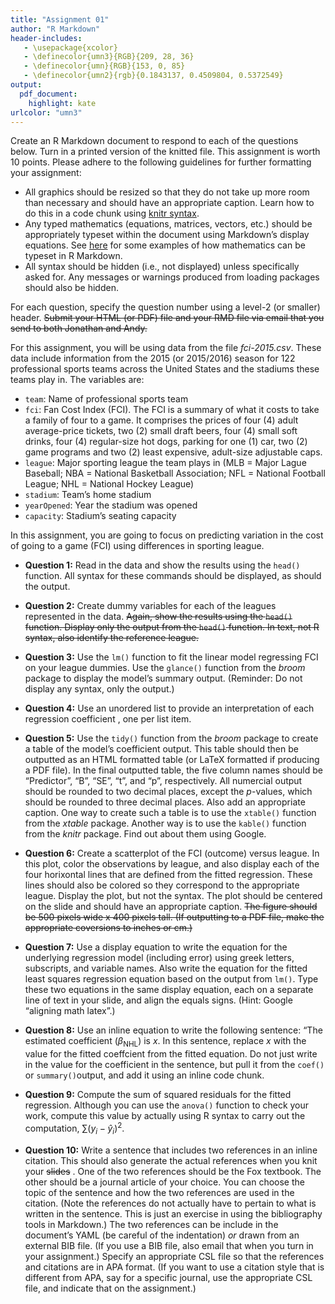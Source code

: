 ```yaml
---
title: "Assignment 01"
author: "R Markdown"
header-includes:
   - \usepackage{xcolor}
   - \definecolor{umn3}{RGB}{209, 28, 36}
   - \definecolor{umn}{RGB}{153, 0, 85}
   - \definecolor{umn2}{rgb}{0.1843137, 0.4509804, 0.5372549}
output: 
  pdf_document:
    highlight: kate
urlcolor: "umn3"
---
```


Create an R Markdown document to respond to each of the questions below. Turn in a printed version of the knitted file. This assignment is worth 10 points. Please adhere to the following guidelines for further formatting your assignment:

- All graphics should be resized so that they do not take up more room than necessary and should have an appropriate caption. Learn how to do this in a code chunk using [knitr syntax](http://yihui.name/knitr/).
- Any typed mathematics (equations, matrices, vectors, etc.) should be appropriately typeset within the document using Markdown's display equations. See [here](http://www.calvin.edu/~rpruim/courses/m343/F12/RStudio/LatexExamples.html) for some examples of how mathematics can be typeset in R Markdown.
- All syntax should be hidden (i.e., not displayed) unless specifically asked for. Any messages or warnings produced from loading packages should also be hidden.

For each question, specify the question number using a level-2 (or smaller) header. ~~Submit your HTML (or PDF) file and your RMD file via email that you send to both Jonathan and Andy.~~ \textcolor{umn2}{Submit a printed version of your output in class the day it is due.}

\rule{0.5\linewidth}{\linethickness}

For this assignment, you will be using data from the file *fci-2015.csv*. These data include information from the 2015 (or 2015/2016) season for 122 professional sports teams across the United States and the stadiums these teams play in. The variables are:

- `team`: Name of professional sports team
- `fci`: Fan Cost Index (FCI). The FCI is a summary of what it costs to take a family of four to a game. It comprises the prices of four (4) adult average-price tickets, two (2) small draft beers, four (4) small soft drinks, four (4) regular-size hot dogs, parking for one (1) car, two (2) game programs and two (2) least expensive, adult-size adjustable caps.
- `league`: Major sporting league the team plays in (MLB = Major Lague Baseball; NBA = National Basketball Association; NFL = National Football League; NHL = National Hockey League)
- `stadium`: Team’s home stadium
- `yearOpened`: Year the stadium was opened
- `capacity`: Stadium's seating capacity

In this assignment, you are going to focus on predicting variation in the cost of going to a game (FCI) using differences in sporting league.

\rule{0.5\linewidth}{\linethickness}


- **Question 1:** Read in the data and show the results using the `head()` function. All syntax for these commands should be displayed, as should the output.

- **Question 2:** Create dummy variables for each of the leagues represented in the data. ~~Again, show the results using the `head()` function. Display only the output from the `head()` function. In text, not R syntax, also identify the reference league.~~ \textcolor{umn2}{Display the four dummy variables for the first six cases in the data. Do not display any syntax.}

- **Question 3:** Use the `lm()` function to fit the linear model regressing FCI on your league dummies. \textcolor{umn2}{In this model, use MLB as the reference group.} Use the `glance()` function from the *broom* package to display the model's summary output. (Reminder: Do not display any syntax, only the output.)

- **Question 4:** Use an unordered list to provide an interpretation of each regression coefficient \textcolor{umn2}{(including the intercept)}, one per list item.

\newpage

- **Question 5:** Use the `tidy()` function from the *broom* package to create a table of the model's coefficient output. This table should then be outputted as an HTML formatted table (or LaTeX formatted if producing a PDF file). In the final outputted table, the five column names should be "Predictor", "B", "SE", "t", and "p", respectively. All numercial output should be rounded to two decimal places, except the $p$-values, which should be rounded to three decimal places. Also add an appropriate caption. One way to create such a table is to use the `xtable()` function from the *xtable* package. Another way is to use the `kable()` function from the *knitr* package. Find out about them using Google. \textcolor{umn2}{Feel free to use the captioning options via knitr; the caption does not have to follow APA formatting.}

- **Question 6:** Create a scatterplot of the FCI (outcome) versus league. In this plot, color the observations by league, and also display each of the four horixontal lines that are defined from the fitted regression. These lines should also be colored so they correspond to the appropriate league. Display the plot, but not the syntax. The plot should be centered on the slide and should have an appropriate caption. \textcolor{umn2}{Feel free to use the captioning options via knitr; the caption does not have to follow APA formatting.} ~~The figure should be 500 pixels wide x 400 pixels tall. (If outputting to a PDF file, make the appropriate coversions to inches or cm.)~~ \textcolor{umn2}{Adjust the aspect ratio of the plot so that it looks good, and change the values of the output width/height to reduce the size of the plot from the default values.} 

- **Question 7:** Use a display equation to write the equation for the underlying regression model (including error) using greek letters, subscripts, and variable names. Also write the equation for the fitted least squares regression equation based on the output from `lm()`. Type these two equations in the same display equation, each on a separate line of text in your slide, and align the equals signs. (Hint: Google "aligning math latex".)

- **Question 8:** Use an inline equation to write the following sentence: "The estimated coefficient ($\beta_\mathrm{NHL}$) is $x$. In this sentence, replace $x$ with the value for the fitted coeffcient from the fitted equation. Do not just write in the value for the coefficient in the sentence, but pull it from the `coef()` or `summary()`output, and add it using an inline code chunk. \textcolor{umn2}{See here: https://stackoverflow.com/questions/6577058/extract-regression-coefficient-values for an example of this.}

- **Question 9:** Compute the sum of squared residuals for the fitted regression. Although you can use the `anova()` function to check your work, compute this value by actually using R syntax to carry out the computation, $\sum(y_i - \hat{y}_i)^2$.

- **Question 10:** Write a sentence that includes two references in an inline citation. This should also generate the actual references when you knit your ~~slides~~ \textcolor{umn2}{document}. One of the two references should be the Fox textbook. The other should be a journal article of your choice. You can choose the topic of the sentence and how the two references are used in the citation. (Note the references do not actually have to pertain to what is written in the sentence. This is just an exercise in using the bibliography tools in Markdown.) The two references can be include in the document's YAML (be careful of the indentation) *or* drawn from an external BIB file. (If you use a BIB file, also email that when you turn in your assignment.) Specify an appropriate CSL file so that the references and citations are in APA format. (If you want to use a citation style that is different from APA, say for a specific journal, use the appropriate CSL file, and indicate that on the assignment.)

